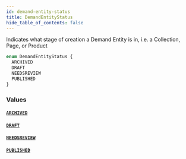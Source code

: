 ```yaml
---
id: demand-entity-status
title: DemandEntityStatus
hide_table_of_contents: false
---
```



Indicates what stage of creation a Demand Entity is in, i.e. a Collection, Page, or Product

```graphql
enum DemandEntityStatus {
  ARCHIVED
  DRAFT
  NEEDSREVIEW
  PUBLISHED
}
```


### Values

#### [`ARCHIVED`](#)




#### [`DRAFT`](#)




#### [`NEEDSREVIEW`](#)




#### [`PUBLISHED`](#)






